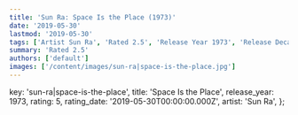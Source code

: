 ```yaml
---
title: 'Sun Ra: Space Is the Place (1973)'
date: '2019-05-30'
lastmod: '2019-05-30'
tags: ['Artist Sun Ra', 'Rated 2.5', 'Release Year 1973', 'Release Decade 1970']
summary: 'Rated 2.5'
authors: ['default']
images: ['/content/images/sun-ra|space-is-the-place.jpg']
---
```


  key: 'sun-ra|space-is-the-place',
  title: 'Space Is the Place',
  release_year: 1973,
  rating: 5,
  rating_date: '2019-05-30T00:00:00.000Z',
  artist: 'Sun Ra',
};

<MusicRating data={data} />
